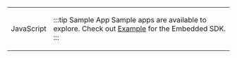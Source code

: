 

<table className={styles.logoTable}>
<tr className={styles.logoTr}>
<td className={styles.logoTdLeft}>

<LogoJavaScript/>

JavaScript

</td>
<td className={styles.logoTdRight}>

:::tip Sample App
Sample apps are available to explore. Check out [Example](https://github.com/gobeyondidentity/bi-sdk-js/tree/main/example) for the Embedded SDK.
:::

</td>
</tr>
</table>

